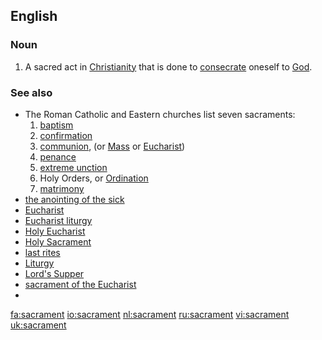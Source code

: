 ==English==

===Noun===
{{en-noun}}

# A sacred act in [[Christianity]] that is done to [[consecrate]] oneself to [[God]].  

===See also===
*The Roman Catholic and Eastern churches list seven sacraments:
*# [[baptism]]
*# [[confirmation]]
*# [[communion]], (or [[Mass]] or [[Eucharist]]) 
*# [[penance]]
*# [[extreme unction]]
*# Holy Orders, or [[Ordination]]
*# [[matrimony]]
*[[the anointing of the sick]]
*[[Eucharist]]
*[[Eucharist liturgy]]
*[[Holy Eucharist]]
*[[Holy Sacrament]]
*[[last rites]]
*[[Liturgy]]
*[[Lord's Supper]]
*[[sacrament of the Eucharist]]
*{{pedialite}}

[[fa:sacrament]]
[[io:sacrament]]
[[nl:sacrament]]
[[ru:sacrament]]
[[vi:sacrament]]
[[uk:sacrament]]